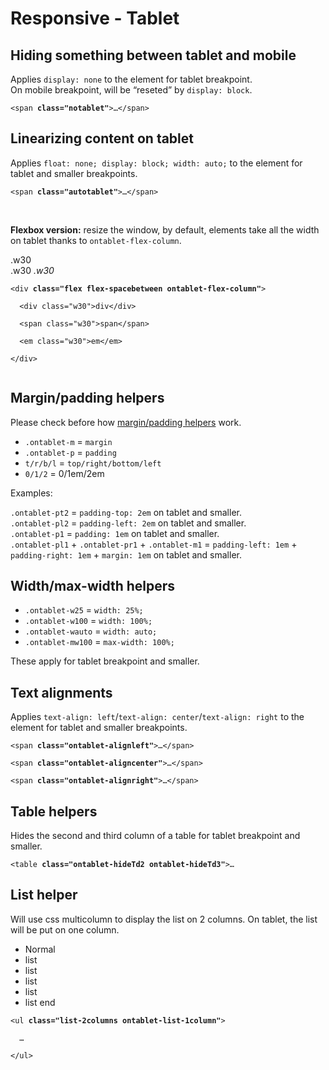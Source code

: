 
<Meta title="CSS / Front-End helpers / Responsive / 2. Tablet" />

# Responsive - Tablet

## Hiding something between tablet and mobile

<div class="flex flex-spacebetween mb2 onmobile-flex-column">
  <div class="w49 flex-self-vcenter">
	Applies <code>display: none</code> to the element for tablet breakpoint. <br />
	On mobile breakpoint, will be “reseted” by <code>display: block</code>.
  </div>
  <div class="w49">
    <pre class=" language-markup prismjs"><code>&lt;span <strong>class="notablet"</strong>&gt;…&lt;/span&gt;</code></pre>
  </div>
</div>

## Linearizing content on tablet

<div class="flex flex-spacebetween mb2 onmobile-flex-column">
  <div class="w49 flex-self-vcenter">
	Applies <code>float: none; display: block; width: auto;</code> to the element for tablet and smaller breakpoints.
  </div>
  <div class="w49">
    <pre class=" language-markup prismjs"><code>&lt;span <strong>class="autotablet"</strong>&gt;…&lt;/span&gt;</code></pre>
  </div>
</div>

<br />

<strong>Flexbox version:</strong> resize the window, by default, elements take all the width on tablet thanks to <code>ontablet-flex-column</code>.

<div class="flex flex-spacebetween mb2 onmobile-flex-column">
  <div class="w49 flex-self-vcenter">
    <div class="flex flex-spacebetween ontablet-flex-column bordered-container color-global-light">
      <div class="bg-pm-blue-light p1 w30">.w30</div>
      <span class="bg-pm-blue p1 w30">.w30</span>
      <em class="bg-pm-blue-dark p1 w30">.w30</em>
    </div>
  </div>
  <div class="w49 flex-self-vcenter">
    <pre class=" language-markup prismjs"><code>&lt;div <strong>class="flex flex-spacebetween ontablet-flex-column"</strong>&gt;<br />
  &lt;div class="w30"&gt;div&lt;/div&gt;<br />
  &lt;span class="w30"&gt;span&lt;/span&gt;<br />
  &lt;em class="w30"&gt;em&lt;/em&gt;<br />
&lt;/div&gt;<br />
</code></pre>
  </div>
</div>

## Margin/padding helpers

Please check before how <a href="?path=/docs/front-end-helpers-margin-padding--page">margin/padding helpers</a> work.

- <code>.ontablet-m</code> = <code>margin</code>
- <code>.ontablet-p</code> = <code>padding</code>
- <code>t/r/b/l</code> = <code>top/right/bottom/left</code>
- <code>0/1/2</code> = 0/1em/2em

Examples:

<div class="flex flex-spacebetween mb1 onmobile-flex-column">
  <div class="w49 onmobile-mb1 bordered-container">
    <div class="ontablet-pt2 bg-pm-blue-light ">
      <code>.ontablet-pt2</code> = <code>padding-top: 2em</code> <span class="color-white">on tablet and smaller</span>.
    </div>
  </div>
  <div class="w49 onmobile-mb1 bordered-container">
    <div class="ontablet-pl2 bg-pm-blue-light">
      <code>.ontablet-pl2</code> = <code>padding-left: 2em</code> <span class="color-white">on tablet and smaller</span>.
    </div>
  </div>
</div>
<div class="flex flex-spacebetween mb2 onmobile-flex-column">
  <div class="w49 onmobile-mb1 bordered-container">
    <div class="ontablet-p1 bg-pm-blue-light">
      <code>.ontablet-p1</code> = <code>padding: 1em</code> <span class="color-white">on tablet and smaller</span>.
    </div>
  </div>
  <div class="w49 onmobile-mb1 bordered-container">
    <div class="ontablet-pl1 ontablet-pr1 ontablet-m1 bg-pm-blue-light">
      <code>.ontablet-pl1</code> + <code>.ontablet-pr1</code> + <code>.ontablet-m1</code>  = <code>padding-left: 1em</code> + <code>padding-right: 1em</code> + <code>margin: 1em</code> <span class="color-white">on tablet and smaller</span>.
    </div>
  </div>
</div>

## Width/max-width helpers

<div><ul class="list-2columns ontablet-list-1column">
  <li><code>.ontablet-w25</code> = <code>width: 25%;</code></li>
  <li><code>.ontablet-w100</code> = <code>width: 100%;</code></li>
  <li><code>.ontablet-wauto</code> = <code>width: auto;</code></li>
  <li><code>.ontablet-mw100</code> = <code>max-width: 100%;</code></li>
</ul></div>

These apply for tablet breakpoint and smaller.

## Text alignments

<div class="flex flex-spacebetween mb2 onmobile-flex-column">
  <div class="w49 flex-self-vcenter">
	Applies <code>text-align: left</code>/<code>text-align: center</code>/<code>text-align: right</code> to the element for tablet and smaller breakpoints.
  </div>
  <div class="w49">
	<pre class=" language-markup prismjs"><code>&lt;span <strong>class="ontablet-alignleft"</strong>&gt;…&lt;/span&gt;<br />
&lt;span <strong>class="ontablet-aligncenter"</strong>&gt;…&lt;/span&gt;<br />
&lt;span <strong>class="ontablet-alignright"</strong>&gt;…&lt;/span&gt;</code></pre>
  </div>
</div>


## Table helpers

<div class="flex flex-spacebetween mb2 onmobile-flex-column">
  <div class="w49 flex-self-vcenter">
	Hides the second and third column of a table for tablet breakpoint and smaller.
  </div>
  <div class="w49">
	<pre class=" language-markup prismjs"><code>&lt;table <strong>class="ontablet-hideTd2 ontablet-hideTd3"</strong>&gt;…
</code></pre>
  </div>
</div>

## List helper

<div class="flex flex-spacebetween mb2 onmobile-flex-column">
  <div class="w49 flex-self-vcenter">
    Will use css multicolumn to display the list on 2 columns. On tablet, the list will be put on one column.
	<ul class="list-2columns ontablet-list-1column">
		<li>Normal</li>
		<li>list</li>
		<li>list</li>
		<li>list</li>
		<li>list</li>
		<li>list end</li>
	</ul>
  </div>
  <div class="w49">
    <pre class=" language-markup prismjs"><code>&lt;ul <strong>class="list-2columns ontablet-list-1column"</strong>&gt;<br />
  …<br />
&lt;/ul&gt;
</code></pre>
  </div>
</div>